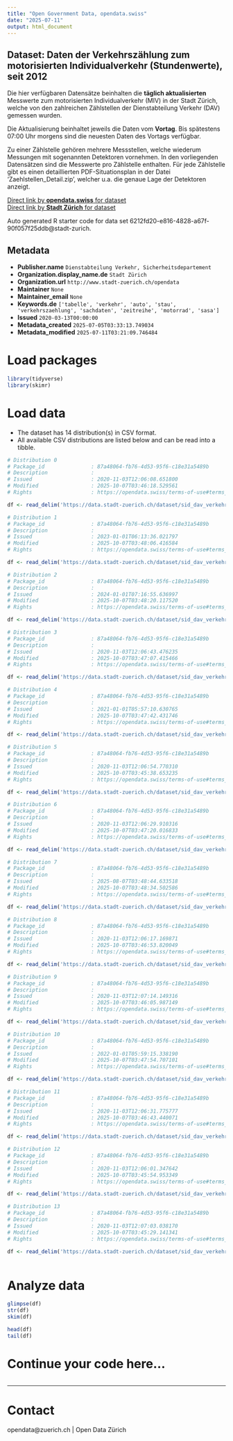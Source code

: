 ```yaml
---
title: "Open Government Data, opendata.swiss"
date: "2025-07-11"
output: html_document
---
```


## Dataset: Daten der Verkehrszählung zum motorisierten Individualverkehr (Stundenwerte), seit 2012

Die hier verfügbaren Datensätze beinhalten die **täglich aktualisierten** Messwerte zum motorisierten Individualverkehr (MIV) in der Stadt Zürich, welche von den zahlreichen Zählstellen der Dienstabteilung Verkehr (DAV) gemessen wurden.

Die Aktualisierung beinhaltet jeweils die Daten vom **Vortag**. Bis spätestens 07:00 Uhr morgens sind die neuesten Daten des Vortags verfügbar.

Zu einer Zählstelle gehören mehrere Messstellen, welche wiederum Messungen mit sogenannten Detektoren vornehmen. In den vorliegenden Datensätzen sind die Messwerte pro Zählstelle enthalten. Für jede Zählstelle gibt es einen detaillierten PDF-Situationsplan in der Datei 'Zaehlstellen_Detail.zip', welcher u.a. die genaue Lage der Detektoren anzeigt.

[Direct link by **opendata.swiss** for dataset](https://opendata.swiss/de/dataset/daten-der-verkehrszahlung-zum-motorisierten-individualverkehr-stundenwerte-seit-2012)<br>
[Direct link by **Stadt Zürich** for dataset](https://data.stadt-zuerich.ch/dataset/sid_dav_verkehrszaehlung_miv_od2031)

Auto generated R starter code for data set 6212fd20-e816-4828-a67f-90f057f25ddb@stadt-zurich.

## Metadata

- **Publisher.name** `Dienstabteilung Verkehr, Sicherheitsdepartement`
- **Organization.display_name.de** `Stadt Zürich`
- **Organization.url** `http://www.stadt-zuerich.ch/opendata`
- **Maintainer** `None`
- **Maintainer_email** `None`
- **Keywords.de** `['tabelle', 'verkehr', 'auto', 'stau', 'verkehrszaehlung', 'sachdaten', 'zeitreihe', 'motorrad', 'sasa']`
- **Issued** `2020-03-13T00:00:00`
- **Metadata_created** `2025-07-05T03:33:13.749034`
- **Metadata_modified** `2025-07-11T03:21:09.746484`


# Load packages

```r

library(tidyverse)
library(skimr)

```

# Load data

-   The dataset has 14 distribution(s) in CSV format.
-   All available CSV distributions are listed below and can be read into a tibble.

```r

# Distribution 0
# Package_id               : 87a48064-fb76-4d53-95f6-c18e31a5489b
# Description              : 
# Issued                   : 2020-11-03T12:06:08.651800
# Modified                 : 2025-10-07T03:46:18.529561
# Rights                   : https://opendata.swiss/terms-of-use#terms_open

df <- read_delim('https://data.stadt-zuerich.ch/dataset/sid_dav_verkehrszaehlung_miv_od2031/download/sid_dav_verkehrszaehlung_miv_OD2031_2016.csv')

# Distribution 1
# Package_id               : 87a48064-fb76-4d53-95f6-c18e31a5489b
# Description              : 
# Issued                   : 2023-01-01T06:13:36.021797
# Modified                 : 2025-10-07T03:48:06.416584
# Rights                   : https://opendata.swiss/terms-of-use#terms_open

df <- read_delim('https://data.stadt-zuerich.ch/dataset/sid_dav_verkehrszaehlung_miv_od2031/download/sid_dav_verkehrszaehlung_miv_OD2031_2023.csv')

# Distribution 2
# Package_id               : 87a48064-fb76-4d53-95f6-c18e31a5489b
# Description              : 
# Issued                   : 2024-01-01T07:16:55.636997
# Modified                 : 2025-10-07T03:48:20.117520
# Rights                   : https://opendata.swiss/terms-of-use#terms_open

df <- read_delim('https://data.stadt-zuerich.ch/dataset/sid_dav_verkehrszaehlung_miv_od2031/download/sid_dav_verkehrszaehlung_miv_OD2031_2024.csv')

# Distribution 3
# Package_id               : 87a48064-fb76-4d53-95f6-c18e31a5489b
# Description              : 
# Issued                   : 2020-11-03T12:06:43.476235
# Modified                 : 2025-10-07T03:47:07.415466
# Rights                   : https://opendata.swiss/terms-of-use#terms_open

df <- read_delim('https://data.stadt-zuerich.ch/dataset/sid_dav_verkehrszaehlung_miv_od2031/download/sid_dav_verkehrszaehlung_miv_OD2031_2019.csv')

# Distribution 4
# Package_id               : 87a48064-fb76-4d53-95f6-c18e31a5489b
# Description              : 
# Issued                   : 2021-01-01T05:57:10.630765
# Modified                 : 2025-10-07T03:47:42.431746
# Rights                   : https://opendata.swiss/terms-of-use#terms_open

df <- read_delim('https://data.stadt-zuerich.ch/dataset/sid_dav_verkehrszaehlung_miv_od2031/download/sid_dav_verkehrszaehlung_miv_OD2031_2021.csv')

# Distribution 5
# Package_id               : 87a48064-fb76-4d53-95f6-c18e31a5489b
# Description              : 
# Issued                   : 2020-11-03T12:06:54.770310
# Modified                 : 2025-10-07T03:45:38.653235
# Rights                   : https://opendata.swiss/terms-of-use#terms_open

df <- read_delim('https://data.stadt-zuerich.ch/dataset/sid_dav_verkehrszaehlung_miv_od2031/download/sid_dav_verkehrszaehlung_miv_OD2031_2013.csv')

# Distribution 6
# Package_id               : 87a48064-fb76-4d53-95f6-c18e31a5489b
# Description              : 
# Issued                   : 2020-11-03T12:06:29.910316
# Modified                 : 2025-10-07T03:47:20.016833
# Rights                   : https://opendata.swiss/terms-of-use#terms_open

df <- read_delim('https://data.stadt-zuerich.ch/dataset/sid_dav_verkehrszaehlung_miv_od2031/download/sid_dav_verkehrszaehlung_miv_OD2031_2020.csv')

# Distribution 7
# Package_id               : 87a48064-fb76-4d53-95f6-c18e31a5489b
# Description              : 
# Issued                   : 2025-08-07T03:48:44.633518
# Modified                 : 2025-10-07T03:48:34.502586
# Rights                   : https://opendata.swiss/terms-of-use#terms_open

df <- read_delim('https://data.stadt-zuerich.ch/dataset/sid_dav_verkehrszaehlung_miv_od2031/download/sid_dav_verkehrszaehlung_miv_OD2031_2025.csv')

# Distribution 8
# Package_id               : 87a48064-fb76-4d53-95f6-c18e31a5489b
# Description              : 
# Issued                   : 2020-11-03T12:06:17.169871
# Modified                 : 2025-10-07T03:46:53.820049
# Rights                   : https://opendata.swiss/terms-of-use#terms_open

df <- read_delim('https://data.stadt-zuerich.ch/dataset/sid_dav_verkehrszaehlung_miv_od2031/download/sid_dav_verkehrszaehlung_miv_OD2031_2018.csv')

# Distribution 9
# Package_id               : 87a48064-fb76-4d53-95f6-c18e31a5489b
# Description              : 
# Issued                   : 2020-11-03T12:07:14.149316
# Modified                 : 2025-10-07T03:46:05.987149
# Rights                   : https://opendata.swiss/terms-of-use#terms_open

df <- read_delim('https://data.stadt-zuerich.ch/dataset/sid_dav_verkehrszaehlung_miv_od2031/download/sid_dav_verkehrszaehlung_miv_OD2031_2015.csv')

# Distribution 10
# Package_id               : 87a48064-fb76-4d53-95f6-c18e31a5489b
# Description              : 
# Issued                   : 2022-01-01T05:59:15.338190
# Modified                 : 2025-10-07T03:47:54.707101
# Rights                   : https://opendata.swiss/terms-of-use#terms_open

df <- read_delim('https://data.stadt-zuerich.ch/dataset/sid_dav_verkehrszaehlung_miv_od2031/download/sid_dav_verkehrszaehlung_miv_OD2031_2022.csv')

# Distribution 11
# Package_id               : 87a48064-fb76-4d53-95f6-c18e31a5489b
# Description              : 
# Issued                   : 2020-11-03T12:06:31.775777
# Modified                 : 2025-10-07T03:46:43.440071
# Rights                   : https://opendata.swiss/terms-of-use#terms_open

df <- read_delim('https://data.stadt-zuerich.ch/dataset/sid_dav_verkehrszaehlung_miv_od2031/download/sid_dav_verkehrszaehlung_miv_OD2031_2017.csv')

# Distribution 12
# Package_id               : 87a48064-fb76-4d53-95f6-c18e31a5489b
# Description              : 
# Issued                   : 2020-11-03T12:06:01.347642
# Modified                 : 2025-10-07T03:45:54.953349
# Rights                   : https://opendata.swiss/terms-of-use#terms_open

df <- read_delim('https://data.stadt-zuerich.ch/dataset/sid_dav_verkehrszaehlung_miv_od2031/download/sid_dav_verkehrszaehlung_miv_OD2031_2014.csv')

# Distribution 13
# Package_id               : 87a48064-fb76-4d53-95f6-c18e31a5489b
# Description              : 
# Issued                   : 2020-11-03T12:07:03.038170
# Modified                 : 2025-10-07T03:45:29.141341
# Rights                   : https://opendata.swiss/terms-of-use#terms_open

df <- read_delim('https://data.stadt-zuerich.ch/dataset/sid_dav_verkehrszaehlung_miv_od2031/download/sid_dav_verkehrszaehlung_miv_OD2031_2012.csv')



```

# Analyze data

```r

glimpse(df)
str(df)
skim(df)

head(df)
tail(df)

```

# Continue your code here...

```r

```

------------------------------------------------------------------------

# Contact

opendata@zuerich.ch | Open Data Zürich
